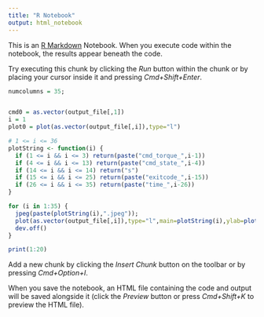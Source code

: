 ```yaml
---
title: "R Notebook"
output: html_notebook
---
```


This is an [R Markdown](http://rmarkdown.rstudio.com) Notebook. When you execute code within the notebook, the results appear beneath the code. 

Try executing this chunk by clicking the *Run* button within the chunk or by placing your cursor inside it and pressing *Cmd+Shift+Enter*. 

```r

numcolumns = 35;


cmd0 = as.vector(output_file[,1])
i = 1
plot0 = plot(as.vector(output_file[,i]),type="l")

# 1 <= i <= 36
plotString <- function(i) {
  if (1 <= i && i <= 3) return(paste("cmd_torque_",i-1))
  if (4 <= i && i <= 13) return(paste("cmd_state_",i-4))
  if (14 <= i && i <= 14) return("s")
  if (15 <= i && i <= 25) return(paste("exitcode_",i-15))
  if (26 <= i && i <= 35) return(paste("time_",i-26))
}

for (i in 1:35) {
  jpeg(paste(plotString(i),".jpeg"));
  plot(as.vector(output_file[,i]),type="l",main=plotString(i),ylab=plotString(i))
  dev.off()
}
```

```r
print(1:20)
```

Add a new chunk by clicking the *Insert Chunk* button on the toolbar or by pressing *Cmd+Option+I*.

When you save the notebook, an HTML file containing the code and output will be saved alongside it (click the *Preview* button or press *Cmd+Shift+K* to preview the HTML file).
